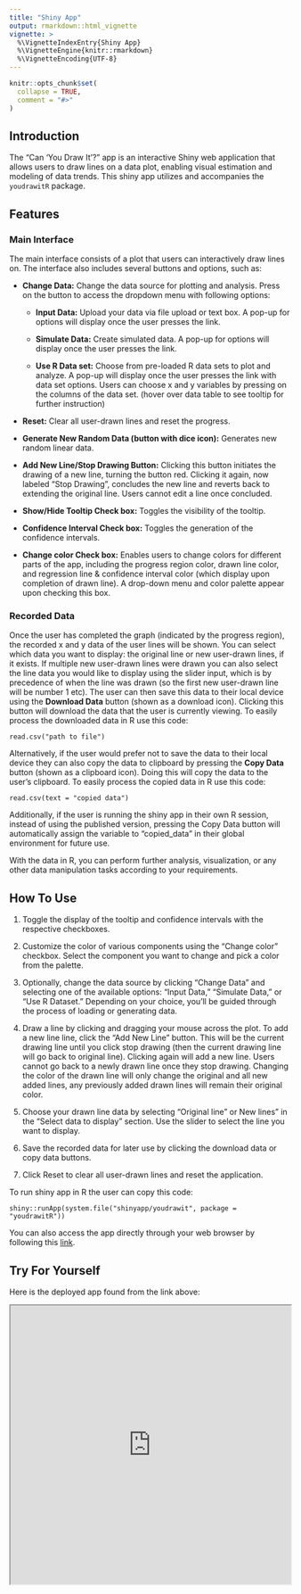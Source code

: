 ```yaml
---
title: "Shiny App"
output: rmarkdown::html_vignette
vignette: >
  %\VignetteIndexEntry{Shiny App}
  %\VignetteEngine{knitr::rmarkdown}
  %\VignetteEncoding{UTF-8}
---
```


```r
knitr::opts_chunk$set(
  collapse = TRUE,
  comment = "#>"
)
```

## Introduction

The "Can 'You Draw It'?" app is an interactive Shiny web application that allows users to draw lines on a data plot, enabling visual estimation and modeling of data trends. This shiny app utilizes and accompanies the `youdrawitR` package.

## Features

### Main Interface

The main interface consists of a plot that users can interactively draw lines on. The interface also includes several buttons and options, such as:

-   **Change Data:** Change the data source for plotting and analysis. Press on the button to access the dropdown menu with following options:

    -   **Input Data:** Upload your data via file upload or text box. A pop-up for options will display once the user presses the link.

    -   **Simulate Data:** Create simulated data. A pop-up for options will display once the user presses the link.

    -   **Use R Data set:** Choose from pre-loaded R data sets to plot and analyze. A pop-up will display once the user presses the link with data set options. Users can choose x and y variables by pressing on the columns of the data set. (hover over data table to see tooltip for further instruction)

-   **Reset:** Clear all user-drawn lines and reset the progress.

-   **Generate New Random Data (button with dice icon):** Generates new random linear data.

-   **Add New Line/Stop Drawing Button:** Clicking this button initiates the drawing of a new line, turning the button red. Clicking it again, now labeled "Stop Drawing", concludes the new line and reverts back to extending the original line. Users cannot edit a line once concluded.

-   **Show/Hide Tooltip Check box:** Toggles the visibility of the tooltip.

-   **Confidence Interval Check box:** Toggles the generation of the confidence intervals.

-   **Change color Check box:** Enables users to change colors for different parts of the app, including the progress region color, drawn line color, and regression line & confidence interval color (which display upon completion of drawn line). A drop-down menu and color palette appear upon checking this box.

### Recorded Data

Once the user has completed the graph (indicated by the progress region), the recorded x and y data of the user lines will be shown. You can select which data you want to display: the original line or new user-drawn lines, if it exists. If multiple new user-drawn lines were drawn you can also select the line data you would like to display using the slider input, which is by precedence of when the line was drawn (so the first new user-drawn line will be number 1 etc). The user can then save this data to their local device using the **Download Data** button (shown as a download icon). Clicking this button will download the data that the user is currently viewing. To easily process the downloaded data in R use this code:

`read.csv("path to file")`

Alternatively, if the user would prefer not to save the data to their local device they can also copy the data to clipboard by pressing the **Copy Data** button (shown as a clipboard icon). Doing this will copy the data to the user's clipboard. To easily process the copied data in R use this code:

`read.csv(text = "copied data")`

Additionally, if the user is running the shiny app in their own R session, instead of using the published version, pressing the Copy Data button will automatically assign the variable to "copied_data" in their global environment for future use.

With the data in R, you can perform further analysis, visualization, or any other data manipulation tasks according to your requirements.

## How To Use

1.  Toggle the display of the tooltip and confidence intervals with the respective checkboxes.

2.  Customize the color of various components using the "Change color" checkbox. Select the component you want to change and pick a color from the palette.

3.  Optionally, change the data source by clicking "Change Data" and selecting one of the available options: "Input Data," "Simulate Data," or "Use R Dataset." Depending on your choice, you'll be guided through the process of loading or generating data.

4.  Draw a line by clicking and dragging your mouse across the plot. To add a new line line, click the "Add New Line" button. This will be the current drawing line until you click stop drawing (then the current drawing line will go back to original line). Clicking again will add a new line. Users cannot go back to a newly drawn line once they stop drawing. Changing the color of the drawn line will only change the original and all new added lines, any previously added drawn lines will remain their original color.

5.  Choose your drawn line data by selecting "Original line" or New lines" in the "Select data to display" section. Use the slider to select the line you want to display.

6.  Save the recorded data for later use by clicking the download data or copy data buttons.

7.  Click Reset to clear all user-drawn lines and reset the application.

To run shiny app in R the user can copy this code:

`shiny::runApp(system.file("shinyapp/youdrawit", package = "youdrawitR"))`

You can also access the app directly through your web browser by following this [link](https://dillonmurphy.shinyapps.io/youdrawit/).

## Try For Yourself

Here is the deployed app found from the link above:

<iframe src = "https://dillonmurphy.shinyapps.io/youdrawit/" style="width:100%; height:500px;" class="shiny-app">
